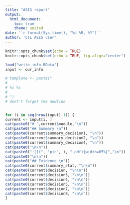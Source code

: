 ---
title: "ASIS report"
output:
  html_document:
    toc: true
    theme: united
date: '`r format(Sys.time(), "%d %B, %Y")`'
author: 'CTL ASIS user'
---


```{r setup, include=FALSE}
knitr::opts_chunk$set(echo = TRUE)
knitr::opts_chunk$set(echo = TRUE, fig.align="center")
```


```{r echo = FALSE, fig.margin=TRUE, results = "asis"}
load("write_info.RData")
input <- our_info

# template <- paste("
# 
# %s %s
# 
# ")
# dont't forget the newline


for (i in seq(nrow(input)-1)) {
current <- input[i, ]
cat(paste0("# ",current$module,"\n"))
cat(paste0("## Summary \n"))
cat(paste0(current$summary_decision1, "\n"))
cat(paste0(current$summary_decision2, "\n"))
cat(paste0(current$summary_decision4, "\n"))
cat(paste0("\n\n"))
cat(paste0("![](", "pic", i, ".pdf){width=65%}","\n"))
cat(paste0("\n\n"))
cat(paste0("## Evidence \n"))
cat(paste0(current$summary_stat, "\n\n"))
cat(paste0(current$decision, "\n\n"))
cat(paste0(current$decision3, "\n\n"))
cat(paste0(current$decision4, "\n\n"))
cat(paste0(current$decision5, "\n\n"))
cat(paste0(current$decision7, "\n\n"))
cat(paste0(current$decision8, "\n\n"))
}
```